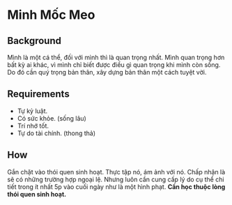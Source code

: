 # Minh Mốc Meo

## Background

Mình là một cá thể, đối với mình thì là quan trọng nhất.
Mình quan trọng hơn bất kỳ ai khác, vì mình chỉ biết được điều gì quan trọng khi mình còn sống.
Do đó cần quý trọng bản thân, xây dựng bản thân một cách tuyệt vời.

## Requirements

-   Tự kỷ luật.
-   Có sức khỏe. (sống lâu)
-   Trí nhớ tốt.
-   Tự do tài chính. (thong thả)

## How

Gắn chặt vào thói quen sinh hoạt.
Thực tập nó, ám ảnh với nó.
Chấp nhận là sẽ có những trường hợp ngoại lệ.
Nhưng luôn cần cung cấp lý do cụ thể chi tiết trong ít nhất 5p vào cuối ngày như là một hình phạt.
**Cần học thuộc lòng thói quen sinh hoạt.**
